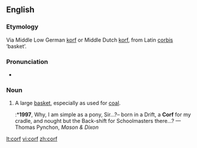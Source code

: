 ==English==

===Etymology===
Via Middle Low German [[korf]] or Middle Dutch [[korf]], from Latin [[corbis]] ‘basket’.

===Pronunciation===
* {{IPA|/kɔ:f/}}

===Noun===
{{en-noun}}

# {{mining}} A large [[basket]], especially as used for [[coal]].
#:*'''1997''', Why, I am simple as a pony, Sir…?– born in a Drift, a '''Corf''' for my cradle, and nought but the Back-shift for Schoolmasters there…? — Thomas Pynchon, ''Mason & Dixon''

[[lt:corf]]
[[vi:corf]]
[[zh:corf]]